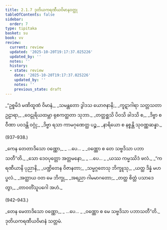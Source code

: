 ```yaml
---
title: 2.1.7 ဒုတိယကရဏီယဝိမာနဝတ္ထု
tableOfContents: false
sidebar:
  order: 7
type: tipitaka
basket: su
book: vv
review:
  current: review
  updated: '2025-10-20T19:17:37.025226'
  updated_by: ''
  notes: ''
  history:
  - state: review
    date: '2025-10-20T19:17:37.025226'
    updated_by: ''
    notes: ''
    previous_state: draft
---
```



<DynamicBreadcrumb />


<ReviewStatus review={frontmatter.review} showDetails={true} />

<HypothesisAnnotation frontmatter={frontmatter} />

<Division number="935" book="vv" e="ch" v="19" p="83">

<Paragraph number="781" type="verses" book="vv">
_“ဥစ္စမိဒံ မဏိထူဏံ ဝိမာနံ,_  
_သမန္တတော ဒွါဒသ ယောဇနာနိ;_  
_ကူဋာဂါရာ သတ္တသတာ ဥဠာရာ,_  
_ဝေဠုရိယထမ္ဘာ ရုစကတ္ထတာ သုဘာ._  

</Paragraph>

</Division>
<Division number="936" book="vv" e="ch" v="19" p="83">

<Paragraph number="782" type="verses" book="vv">
_တတ္ထစ္ဆသိ ပိဝသိ ခါဒသိ စ,_  
_ဒိဗ္ဗာ စ ဝီဏာ ပဝဒန္တိ ဝဂ္ဂုံ;_  
_ဒိဗ္ဗာ ရသာ ကာမဂုဏေတ္ထ ပဉ္စ,_  
_နာရိယော စ နစ္စန္တိ သုဝဏ္ဏဆန္နာ._  


(937–938.)
</Paragraph>

<Paragraph number="783" type="verses" book="vv">
_ကေန တေတာဒိသော ဝဏ္ဏော,_  
_ …ပေ… _  
_ဝဏ္ဏော စ တေ သဗ္ဗဒိသာ ပဘာသတီ”တိ._  

</Paragraph>

</Division>
<Division number="939" book="vv" e="ch" v="19" p="83">

<Paragraph number="784" type="verses" book="vv">
_သော ဒေဝပုတ္တော အတ္တမနော,_  
_ …ပေ… _  
_ယဿ ကမ္မဿိဒံ ဖလံ._  

</Paragraph>

</Division>
<Division number="940" book="vv" e="ch" v="19" p="83">

<Paragraph number="785" type="verses" book="vv">
_“ကရဏီယာနိ ပုညာနိ,_  
_ပဏ္ဍိတေန ဝိဇာနတာ;_  
_သမ္မဂ္ဂတေသု ဘိက္ခူသု,_  
_ယတ္ထ ဒိန္နံ မဟပ္ဖလံ._  

</Paragraph>

</Division>
<Division number="941" book="vv" e="ch" v="19" p="83">

<Paragraph number="786" type="verses" book="vv">
_အတ္ထာယ ဝတ မေ ဘိက္ခု,_  
_အရညာ ဂါမမာဂတော;_  
_တတ္ထ စိတ္တံ ပသာဒေတွာ,_  
_တာဝတိံသူပဂေါ အဟံ._  


(942–943.)
</Paragraph>

<Paragraph number="787" type="verses" book="vv">
_တေန မေတာဒိသော ဝဏ္ဏော,_  
_ …ပေ… _  
_ဝဏ္ဏော စ မေ သဗ္ဗဒိသာ ပဘာသတီ”တိ._  


</Paragraph>
</Division>

<Paragraph number="788" type="center" book="vv">
ဒုတိယကရဏီယဝိမာနံ သတ္တမံ.
</Paragraph>